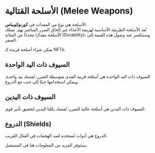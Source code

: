 # الأسلحة القتالية (Melee Weapons)

الأسلحة هي نوع من المعدات في **كورنوكوبياس**.  
تُعد الأسلحة الطريقة الأساسية لهزيمة الأعداء عبر إلحاق الضرر المباشر بهم. تمتلك الأسلحة مقدارًا محددًا من المتانة (Durability)، وستنكسر عند وصول هذه القيمة إلى الصفر.  

<div className="note-box">
  يمكن شراء أسلحة فريدة كـ NFTs.
</div>

## السيوف ذات اليد الواحدة  

السيوف ذات اليد الواحدة هي أسلحة قريبة المدى متوسطة الضرر، تُمسك بيد واحدة، ويمكن استخدامها جنبًا إلى جنب مع الدروع.  

## السيوف ذات اليدين  

السيوف ذات اليدين هي أسلحة عالية الضرر، تُمسك بكلتا اليدين لتحقيق تأثير قوي.  

## الدروع (Shields)  

الدروع هي أدوات تُستخدم لصد الهجمات في القتال القريب.  



ستتوفر المزيد من المعلومات هنا في المستقبل.
